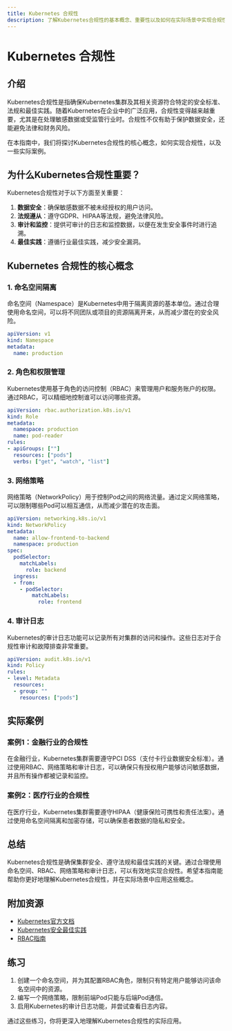 ```yaml
---
title: Kubernetes 合规性
description: 了解Kubernetes合规性的基本概念、重要性以及如何在实际场景中实现合规性。
---
```


# Kubernetes 合规性

## 介绍

Kubernetes合规性是指确保Kubernetes集群及其相关资源符合特定的安全标准、法规和最佳实践。随着Kubernetes在企业中的广泛应用，合规性变得越来越重要，尤其是在处理敏感数据或受监管行业时。合规性不仅有助于保护数据安全，还能避免法律和财务风险。

在本指南中，我们将探讨Kubernetes合规性的核心概念，如何实现合规性，以及一些实际案例。

## 为什么Kubernetes合规性重要？

Kubernetes合规性对于以下方面至关重要：

1. **数据安全**：确保敏感数据不被未经授权的用户访问。
2. **法规遵从**：遵守GDPR、HIPAA等法规，避免法律风险。
3. **审计和监控**：提供可审计的日志和监控数据，以便在发生安全事件时进行追溯。
4. **最佳实践**：遵循行业最佳实践，减少安全漏洞。

## Kubernetes 合规性的核心概念

### 1. 命名空间隔离

命名空间（Namespace）是Kubernetes中用于隔离资源的基本单位。通过合理使用命名空间，可以将不同团队或项目的资源隔离开来，从而减少潜在的安全风险。

```yaml
apiVersion: v1
kind: Namespace
metadata:
  name: production
```

### 2. 角色和权限管理

Kubernetes使用基于角色的访问控制（RBAC）来管理用户和服务账户的权限。通过RBAC，可以精细地控制谁可以访问哪些资源。

```yaml
apiVersion: rbac.authorization.k8s.io/v1
kind: Role
metadata:
  namespace: production
  name: pod-reader
rules:
- apiGroups: [""]
  resources: ["pods"]
  verbs: ["get", "watch", "list"]
```

### 3. 网络策略

网络策略（NetworkPolicy）用于控制Pod之间的网络流量。通过定义网络策略，可以限制哪些Pod可以相互通信，从而减少潜在的攻击面。

```yaml
apiVersion: networking.k8s.io/v1
kind: NetworkPolicy
metadata:
  name: allow-frontend-to-backend
  namespace: production
spec:
  podSelector:
    matchLabels:
      role: backend
  ingress:
  - from:
    - podSelector:
        matchLabels:
          role: frontend
```

### 4. 审计日志

Kubernetes的审计日志功能可以记录所有对集群的访问和操作。这些日志对于合规性审计和故障排查非常重要。

```yaml
apiVersion: audit.k8s.io/v1
kind: Policy
rules:
- level: Metadata
  resources:
  - group: ""
    resources: ["pods"]
```

## 实际案例

### 案例1：金融行业的合规性

在金融行业，Kubernetes集群需要遵守PCI DSS（支付卡行业数据安全标准）。通过使用RBAC、网络策略和审计日志，可以确保只有授权用户能够访问敏感数据，并且所有操作都被记录和监控。

### 案例2：医疗行业的合规性

在医疗行业，Kubernetes集群需要遵守HIPAA（健康保险可携性和责任法案）。通过使用命名空间隔离和加密存储，可以确保患者数据的隐私和安全。

## 总结

Kubernetes合规性是确保集群安全、遵守法规和最佳实践的关键。通过合理使用命名空间、RBAC、网络策略和审计日志，可以有效地实现合规性。希望本指南能帮助你更好地理解Kubernetes合规性，并在实际场景中应用这些概念。

## 附加资源

- [Kubernetes官方文档](https://kubernetes.io/docs/home/)
- [Kubernetes安全最佳实践](https://kubernetes.io/docs/concepts/security/)
- [RBAC指南](https://kubernetes.io/docs/reference/access-authn-authz/rbac/)

## 练习

1. 创建一个命名空间，并为其配置RBAC角色，限制只有特定用户能够访问该命名空间中的资源。
2. 编写一个网络策略，限制前端Pod只能与后端Pod通信。
3. 启用Kubernetes的审计日志功能，并尝试查看日志内容。

通过这些练习，你将更深入地理解Kubernetes合规性的实际应用。